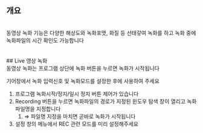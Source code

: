 ## 개요
<br/>
동영상 녹화 기능은 다양한 해상도와 녹화포맷, 화질 등 선태갛여 녹화를 하고 녹화 중에 녹화파일의 시간 확인도 가능합니다
<br/>
<br/>
<br/>
## Live 영상 녹화
<br/>
동영상 녹화는 프로그램 상단에 녹화 버튼을 누르면 녹화가 시작됩니다

기어창에서 녹화 입력신호 및 녹화모드를 설정한 후에 사용하여 주세요
<br/>
1. 프로그램 녹화시작/정지/일시 정지 버튼 제어가 있습니다
2. Recording 버튼을 누르면 녹화파일의 경로가 지정된 윈도우 탐색 창이 열리고 녹화 파일명을 지정합니다
    1. ⇒ 파일명 지정을 마치면 곧바로 녹화가 시작됩니다
3. 설정 창의 메뉴에서 REC 관련 모드를 미리 설정해주세요